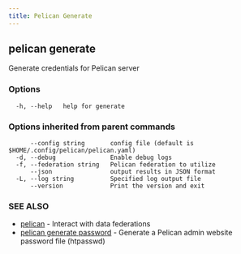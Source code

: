 ```yaml
---
title: Pelican Generate
---
```


## pelican generate

Generate credentials for Pelican server

### Options

```
  -h, --help   help for generate
```

### Options inherited from parent commands

```
      --config string       config file (default is $HOME/.config/pelican/pelican.yaml)
  -d, --debug               Enable debug logs
  -f, --federation string   Pelican federation to utilize
      --json                output results in JSON format
  -L, --log string          Specified log output file
      --version             Print the version and exit
```

### SEE ALSO

* [pelican](/commands-reference/pelican/)	 - Interact with data federations
* [pelican generate password](/commands-reference/pelican/generate/password/)	 - Generate a Pelican admin website password file (htpasswd)
